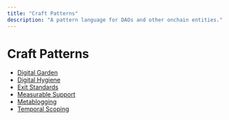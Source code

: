 ```yaml
---
title: "Craft Patterns"
description: "A pattern language for DAOs and other onchain entities."
---
```


# Craft Patterns

- [Digital Garden](craft-patterns/digital-garden)
- [Digital Hygiene](craft-patterns/digital-hygiene)
- [Exit Standards](craft-patterns/exit-standards)
- [Measurable Support](craft-patterns/measurable-support)
- [Metablogging](craft-patterns/metablogging)
- [Temporal Scoping](craft-patterns/temporal-scoping)